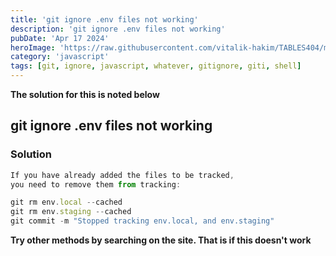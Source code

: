 ---
title: 'git ignore .env files not working'
description: 'git ignore .env files not working'
pubDate: 'Apr 17 2024'
heroImage: 'https://raw.githubusercontent.com/vitalik-hakim/TABLES404/main/error_b/JavaScript.png'
category: 'javascript'
tags: [git, ignore, javascript, whatever, gitignore, giti, shell]
---

**The solution for this is noted below**

## git ignore .env files not working

### Solution

```javascript
If you have already added the files to be tracked,
you need to remove them from tracking:

git rm env.local --cached
git rm env.staging --cached
git commit -m "Stopped tracking env.local, and env.staging"
```
**Try other methods by searching on the site. That is if this doesn't work**

